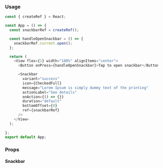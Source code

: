 ### Usage

```javascript type=expo state=true
const { createRef } = React;

const App = () => {
  const snackbarRef = createRef();

  const handleOpenSnackbar = () => {
    snackbarRef.current.open();
  };

  return (
    <View flex={1} width="100%" alignItems="center">
      <Button onPress={handleOpenSnackbar}>Tap to open snackbar</Button>

      <Snackbar
        variant="success"
        icon={CheckedFull}
        message="Lorem Ipsum is simply dummy text of the printing"
        actionLabel="See details"
        onAction={() => {}}
        duration="default"
        bottomOffset={0}
        ref={snackbarRef}
      />
    </View>
  );
  
};
export default App;
```

### Props

#### Snackbar

<PropsTable component="Snackbar" platform="native" />
